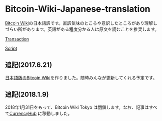 = Bitcoin-Wiki-Japanese-translation =

[https://en.bitcoin.it/ Bitcoin Wiki]の日本語訳です。直訳気味のところや意訳したところがあり理解しづらい所があります。英語がある程度分かる人は原文を読むことを推奨します。

[https://en.bitcoin.it/wiki/Transaction Transaction]

[https://en.bitcoin.it/wiki/Script Script]

== 追記(2017.6.21) ==

[https://bitcoinwiki.tokyo 日本語版のBitcoin Wiki]を作りました。随時みんなが更新してくれる予定です。

== 追記(2018.1.9) ==
2018年1月31日をもって、Bitcoin Wiki Tokyo は閉鎖します。なお、記事はすべて[https://chub.kati0.com/wiki/Main_Page CurrencyHub] に移動しました。
